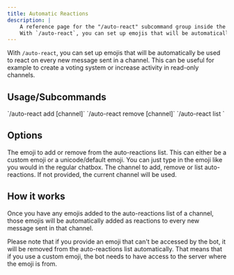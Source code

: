 ```yaml
---
title: Automatic Reactions
description: |
    A reference page for the "/auto-react" subcommand group inside the Tako Discord bot.
    With `/auto-react`, you can set up emojis that will be automatically be used to react on every new message sent in a channel. This can be useful for example to create a voting system or increase activity in read-only channels.
---
```



With `/auto-react`, you can set up emojis that will be automatically be used to react on every new message sent in a channel. This can be useful for example to create a voting system or increase activity in read-only channels.



## Usage/Subcommands
<Tabs>
    <TabItem label="Add">
        `/auto-react add <emoji> [channel]`
    </TabItem>
    <TabItem label="Remove">
        `/auto-react remove <emoji> [channel]`
    </TabItem>
    <TabItem label="List">
        `/auto-react list <channel>`
    </TabItem>
</Tabs>

## Options
<Tabs>
    <TabItem label="Emoji">
        The emoji to add or remove from the auto-reactions list.
        This can either be a custom emoji or a unicode/default emoji. You can just type in the emoji like you would in the regular chatbox.
    </TabItem>
    <TabItem label="Channel">
        The channel to add, remove or list auto-reactions. If not provided, the current channel will be used.
    </TabItem>
</Tabs>

## How it works
Once you have any emojis added to the auto-reactions list of a channel, those emojis will be automatically added as reactions to every new message sent in that channel.

Please note that if you provide an emoji that can't be accessed by the bot, it will be removed from the auto-reactions list automatically.
That means that if you use a custom emoji, the bot needs to have access to the server where the emoji is from.